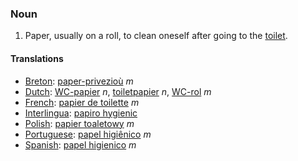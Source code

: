 ===Noun===

#Paper, usually on a roll, to clean oneself after going to the [[toilet]].

====Translations====
*[[Breton]]: [[paper-privezioù]] ''m''
*[[Dutch]]: [[WC-papier]] ''n'', [[toiletpapier]] ''n'', [[WC-rol]] ''m''
*[[French]]: [[papier de toilette]] ''m''
*[[Interlingua]]: [[papiro hygienic]]
*[[Polish]]: [[papier toaletowy]] ''m''
*[[Portuguese]]: [[papel higiênico]] ''m''
*[[Spanish]]: [[papel higienico]] ''m''
